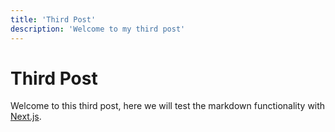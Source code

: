 ```yaml
---
title: 'Third Post'
description: 'Welcome to my third post'
---
```


# Third Post

Welcome to this third post, here we will test the markdown functionality with [Next.js](https://nextjs.org/).
